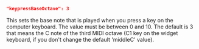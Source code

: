 ```json
"keypressBaseOctave": 3
```
This sets the base note that is played when you press a key on the computer keyboard. The value must be between 0 and 10. The default is 3 that means the C note of the third MIDI octave (C1 key on the widget keyboard, if you don't change the default 'middleC' value).
